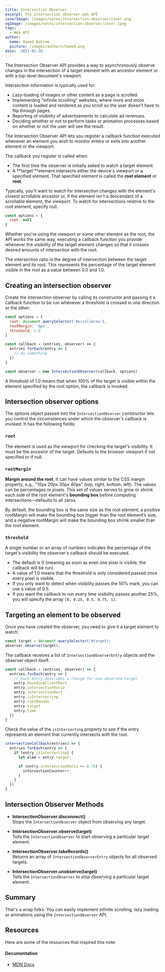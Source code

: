 ```yaml
---
title: Intersection Observer
excerpt: The intersection observer web API
coverImage: /images/notes/intersection-observer/cover.png
ogImage: /images/notes/intersection-observer/cover.jpeg
tags:
  - Web API
author:
  name: Hamed Bahram
  picture: /images/authors/hamed.png
date: '2023-01-28'
---
```


The Intersection Observer API provides a way to asynchronously observe
changes in the intersection of a target element with an ancestor element or
with a top-level document's viewport.

Intersection information is typically used for:

- Lazy-loading of images or other content as a page is scrolled.
- Implementing "infinite scrolling" websites, where more and more content
  is loaded and rendered as you scroll so the user doesn't have to flip
  through pages.
- Reporting of visibility of advertisements to calculate ad revenues.
- Deciding whether or not to perform tasks or animation processes based on
  whether or not the user will see the result.

The Intersection Observer API lets you register a callback function
executed whenever an element you wish to monitor enters or exits into
another element or the viewport.

The callback you register is called when:

- The first time the observer is initially asked to watch a target element.
- A **target **element intersects either the device's viewport or a
  specified element. That specified element is called the **root element**
  or **root**.

Typically, you'll want to watch for intersection changes with the element's
closest scrollable ancestor or, if the element isn't a descendant of a
scrollable element, the viewport. To watch for intersections relative to
the root element, specify null.

```js
const options = {
  root: null
}
```

Whether you're using the viewport or some other element as the root, the
API works the same way, executing a callback function you provide whenever
the visibility of the target element changes so that it crosses desired
amounts of intersection with the root.

The intersection ratio is the degree of intersection between the target
element and its root. This represents the percentage of the target element
visible in the root as a value between 0.0 and 1.0.

## Creating an intersection observer

Create the intersection observer by calling its constructor and passing it
a callback function to be run whenever a threshold is crossed in one
direction or the other:

```js
const options = {
  root: document.querySelector('#scrollArea'),
  rootMargin: '0px',
  threshold: 1.0
}

const callback = (entries, observer) => {
  entries.forEach(entry => {
    // do something
  })
}

const observer = new IntersectionObserver(callback, options)
```

A threshold of 1.0 means that when 100% of the target is visible within the
element specified by the root option, the callback is invoked.

## Intersection observer options

The options object passed into the `IntersectionObserver` constructor lets
you control the circumstances under which the observer's callback is
invoked. It has the following fields:

### `root`

The element is used as the viewport for checking the target's visibility.
It must be the ancestor of the target. Defaults to the browser viewport if
not specified or if null.

### `rootMargin`

**Margin around the root**. It can have values similar to the CSS margin
property, e.g., "10px 20px 30px 40px" (top, right, bottom, left). The
values can be percentages or pixels. This set of values serves to grow or
shrink each side of the root element's **bounding box** before computing
intersections—defaults to all zeros.

By default, the bounding box is the same size as the root element; a
positive rootMargin will make the bounding box bigger than the root
element’s size, and a negative rootMargin will make the bounding box shrink
smaller than the root element.

### `threshold`

A single number or an array of numbers indicates the percentage of the
target's visibility the observer's callback should be executed.

- The default is 0 (meaning as soon as even one pixel is visible, the
  callback will be run).
- A value of 1.0 means that the threshold is only considered passed once
  every pixel is visible.
- If you only want to detect when visibility passes the 50% mark, you can
  use a value of 0.5.
- If you want the callback to run every time visibility passes another 25%,
  you will specify the array `[0, 0.25, 0.5, 0.75, 1]`.

## Targeting an element to be observed

Once you have created the observer, you need to give it a target element to
watch:

```js
const target = document.querySelector('#target);
observer.observe(target);
```

The callback receives a list of `IntersectionObserverEntry` objects and the
observer object itself:

```js
const callback = (entries, observer) => {
  entries.forEach(entry => {
    // Each entry describes a change for one observed target
    entry.boundingClientRect
    entry.intersectionRatio
    entry.intersectionRect
    entry.isIntersecting
    entry.rootBounds
    entry.target
    entry.time
  })
}
```

Check the value of the `isIntersecting` property to see if the entry
represents an element that currently intersects with the root.

```js
intersectionCallback(entries) => {
  entries.forEach(entry => {
    if (entry.isIntersecting) {
      let elem = entry.target;

      if (entry.intersectionRatio >= 0.75) {
        intersectionCounter++;
      }
    }
  })
}
```

## Intersection Observer Methods

- **IntersectionObserver.disconnect()**  
  Stops the `IntersectionObserver` object from observing any target.

- **IntersectionObserver.observe(target)**  
  Tells the `IntersectionObserver` to start observing a particular target
  element.

- **IntersectionObserver.takeRecords()**  
  Returns an array of `IntersectionObserverEntry` objects for all observed
  targets.

- **IntersectionObserver.unobserve(target)**  
  Tells the `IntersectionObserver` to stop observing a particular target
  element.

## Summary

That's a wrap folks. You can easily implement infinite scrolling, lazy
loading or animations using the `IntersectionObserver` API.

## Resources

Here are some of the resources that inspired this note:

#### Documentation

- [MDN Docs](https://developer.mozilla.org/en-US/docs/Web/API/Intersection_Observer_API)
